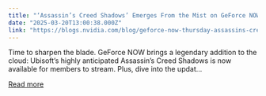 ```yaml
---
title: "‘Assassin’s Creed Shadows’ Emerges From the Mist on GeForce NOW"
date: "2025-03-20T13:00:38.000Z"
link: "https://blogs.nvidia.com/blog/geforce-now-thursday-assassins-creed-shadows/"
---
```


Time to sharpen the blade. GeForce NOW brings a legendary addition to the cloud: Ubisoft’s highly anticipated Assassin’s Creed Shadows is now available for members to stream. Plus, dive into the updat...

[Read more](https://blogs.nvidia.com/blog/geforce-now-thursday-assassins-creed-shadows/)
